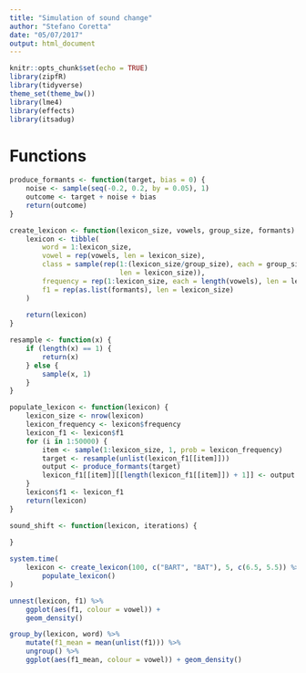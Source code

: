 ```yaml
---
title: "Simulation of sound change"
author: "Stefano Coretta"
date: "05/07/2017"
output: html_document
---
```


```r
knitr::opts_chunk$set(echo = TRUE)
library(zipfR)
library(tidyverse)
theme_set(theme_bw())
library(lme4)
library(effects)
library(itsadug)
```

# Functions

```r
produce_formants <- function(target, bias = 0) {
    noise <- sample(seq(-0.2, 0.2, by = 0.05), 1)
    outcome <- target + noise + bias
    return(outcome)
}
```

```r
create_lexicon <- function(lexicon_size, vowels, group_size, formants) {
    lexicon <- tibble(
        word = 1:lexicon_size,
        vowel = rep(vowels, len = lexicon_size),
        class = sample(rep(1:(lexicon_size/group_size), each = group_size,
                           len = lexicon_size)),
        frequency = rep(1:lexicon_size, each = length(vowels), len = lexicon_size),
        f1 = rep(as.list(formants), len = lexicon_size)
    )
    
    return(lexicon)
}
```

```r
resample <- function(x) {
    if (length(x) == 1) {
        return(x)
    } else {
        sample(x, 1)
    }
}
```


```r
populate_lexicon <- function(lexicon) {
    lexicon_size <- nrow(lexicon)
    lexicon_frequency <- lexicon$frequency
    lexicon_f1 <- lexicon$f1
    for (i in 1:50000) {
        item <- sample(1:lexicon_size, 1, prob = lexicon_frequency)
        target <- resample(unlist(lexicon_f1[[item]]))
        output <- produce_formants(target)
        lexicon_f1[[item]][[length(lexicon_f1[[item]]) + 1]] <- output
    }
    lexicon$f1 <- lexicon_f1
    return(lexicon)
}
```

```r
sound_shift <- function(lexicon, iterations) {
    
}
```

```r
system.time(
    lexicon <- create_lexicon(100, c("BART", "BAT"), 5, c(6.5, 5.5)) %>%
        populate_lexicon()
)

unnest(lexicon, f1) %>%
    ggplot(aes(f1, colour = vowel)) +
    geom_density()

group_by(lexicon, word) %>%
    mutate(f1_mean = mean(unlist(f1))) %>%
    ungroup() %>%
    ggplot(aes(f1_mean, colour = vowel)) + geom_density()
```



